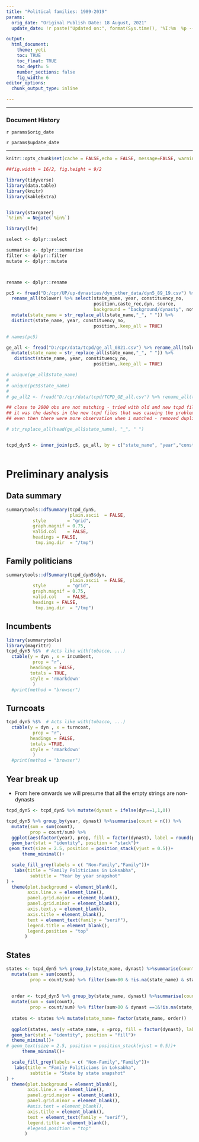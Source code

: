 ```yaml
---
title: "Political families: 1989-2019"
params:
  orig_date: "Original Publish Date: 18 August, 2021"
  update_date: !r paste("Updated on:", format(Sys.time(), '%I:%m  %p -- %d %B, %Y'))

output:
  html_document:
    theme: yeti
    toc: TRUE
    toc_float: TRUE
    toc_depth: 5
    number_sections: false
    fig_width: 6
editor_options:
  chunk_output_type: inline

---
```


---

### Document History

`r params$orig_date`

`r params$update_date`

---

```r

knitr::opts_chunk$set(cache = FALSE,echo = FALSE, message=FALSE, warning = FALSE)

##fig.width = 16/2, fig.height = 9/2

library(tidyverse)
library(data.table)
library(knitr)
library(kableExtra)


library(stargazer)
`%!in%` = Negate(`%in%`)

library(lfe)

select <- dplyr::select

summarise <- dplyr::summarise
filter <- dplyr::filter
mutate <- dplyr::mutate



rename <- dplyr::rename

```



```r

pc5 <- fread("D:/cpr/UP/up-dynasties/dyn_other_data/dyn5_89_19.csv") %>% 
  rename_all(tolower) %>% select(state_name, year, constituency_no, 
                                 position,caste_rec,dyn, source,
                                 background = "background/dynasty", notes)%>% 
  mutate(state_name = str_replace_all(state_name,"_", " ")) %>% 
  distinct(state_name, year, constituency_no, 
                                 position,.keep_all = TRUE)

# names(pc5)

ge_all <- fread("D:/cpr/data/tcpd/ge_all_0821.csv") %>% rename_all(tolower) %>% 
  mutate(state_name = str_replace_all(state_name,"_", " ")) %>% 
   distinct(state_name, year, constituency_no, 
                                 position,.keep_all = TRUE)

# unique(ge_all$state_name)
# 
# unique(pc5$state_name)
# 
# ge_all2 <- fread("D:/cpr/data/tcpd/TCPD_GE_all.csv") %>% rename_all(tolower)

## close to 2000 obs are not matching - tried with old and new tcpd files 
## it was the dashes in the new tcpd files that was casuing the problems - so removed dashes from both the files.
## even then there were more observation when i matched - removed duplicates from the tcpd file - then got exact match

# str_replace_all(head(ge_all$state_name), "_", " ")


tcpd_dyn5 <- inner_join(pc5, ge_all, by = c("state_name", "year","constituency_no","position"))



```


# Preliminary analysis {.tabset}

## Data summary


```r
summarytools::dfSummary(tcpd_dyn5,
                        plain.ascii  = FALSE, 
          style        = "grid", 
          graph.magnif = 0.75, 
          valid.col    = FALSE,
          headings = FALSE,
           tmp.img.dir  = "/tmp")
```


## Family politicians

```r
summarytools::dfSummary(tcpd_dyn5$dyn,
                        plain.ascii  = FALSE, 
          style        = "grid", 
          graph.magnif = 0.75, 
          valid.col    = FALSE,
          headings = FALSE,
           tmp.img.dir  = "/tmp")
```
## Incumbents

  

```r

library(summarytools)
library(magrittr)
tcpd_dyn5 %$%  # Acts like with(tobacco, ...)
  ctable(y = dyn , x = incumbent,
          prop = "r",
         headings = FALSE,
         totals = TRUE,
         style = 'rmarkdown'
          ) 
  #print(method = "browser")
```


## Turncoats

```r
tcpd_dyn5 %$%  # Acts like with(tobacco, ...)
  ctable(y = dyn , x = turncoat,
          prop = "r",
         headings = FALSE,
         totals =TRUE,
         style = 'rmarkdown'
          ) 
  #print(method = "browser")
```

## Year  break up

- From here onwards we will presume that all the empty strings are non-dynasts

```r

tcpd_dyn5 <- tcpd_dyn5 %>% mutate(dynast = ifelse(dyn==1,1,0))

tcpd_dyn5 %>% group_by(year, dynast) %>%summarise(count = n()) %>% 
  mutate(sum = sum(count),
         prop = count/sum) %>% 
  ggplot(aes(factor(year), prop, fill = factor(dynast), label = round(prop,2)))+
  geom_bar(stat = "identity", position = "stack")+
 geom_text(size = 2.5, position = position_stack(vjust = 0.5))+
      theme_minimal()+

  scale_fill_grey(labels = c( "Non-Family","Family"))+
   labs(title = "Family Politicians in Loksabha",
         subtitle = "Year by year snapshot"
) +
  theme(plot.background = element_blank(),
        axis.line.x = element_line(),
        panel.grid.major = element_blank(),
        panel.grid.minor = element_blank(),
        axis.text.y = element_blank(),
        axis.title = element_blank(), 
        text = element_text(family = "serif"),
        legend.title = element_blank(),
        legend.position = "top"
       )

```


## States



```r
states <- tcpd_dyn5 %>% group_by(state_name, dynast) %>%summarise(count = n()) %>% 
  mutate(sum = sum(count),
         prop = count/sum) %>% filter(sum>80 & !is.na(state_name) & state_name != "NA") 
 
 
  order <- tcpd_dyn5 %>% group_by(state_name, dynast) %>%summarise(count = n()) %>% 
  mutate(sum = sum(count),
         prop = count/sum) %>% filter(sum>80 & dynast ==1&!is.na(state_name) & state_name != "NA") %>%arrange(prop) %>%  magrittr::extract2("state_name")
  
  states <- states %>% mutate(state_name= factor(state_name, order))
  
  ggplot(states, aes(y =state_name, x =prop, fill = factor(dynast), label = round(prop,2)))+
  geom_bar(stat = "identity", position = "fill")+
  theme_minimal()+
# geom_text(size = 2.5, position = position_stack(vjust = 0.5))+
      theme_minimal()+

  scale_fill_grey(labels = c( "Non-Family","Family"))+
   labs(title = "Family Politicians in Loksabha",
         subtitle = "State by state snapshot"
) +
  theme(plot.background = element_blank(),
        axis.line.x = element_line(),
        panel.grid.major = element_blank(),
        panel.grid.minor = element_blank(),
        #axis.text = element_blank(),
        axis.title = element_blank(), 
        text = element_text(family = "serif"),
        legend.title = element_blank(),
        #legend.position = "top"
       )
```




